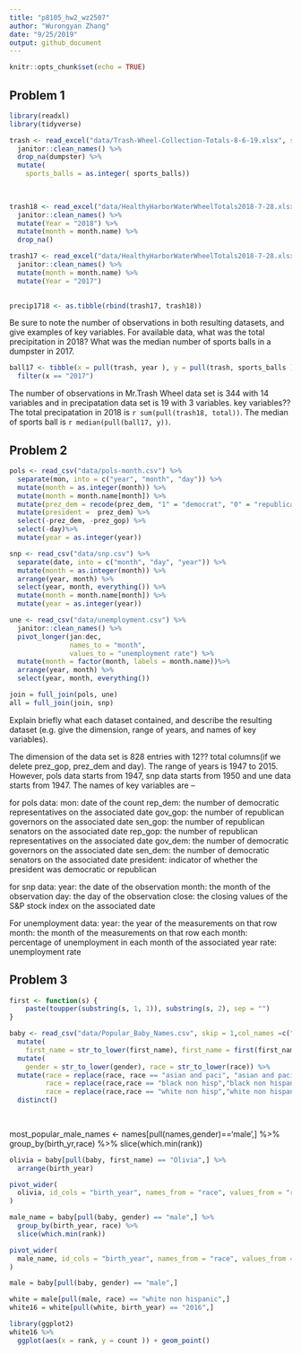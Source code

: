 ```yaml
---
title: "p8105_hw2_wz2507"
author: "Wurongyan Zhang"
date: "9/25/2019"
output: github_document
---
```


```r
knitr::opts_chunk$set(echo = TRUE)
```

## Problem 1
```r
library(readxl)
library(tidyverse)
```


```r
trash <- read_excel("data/Trash-Wheel-Collection-Totals-8-6-19.xlsx", sheet = 1, range = "A2:N408") %>% 
  janitor::clean_names() %>% 
  drop_na(dumpster) %>%
  mutate(
    sports_balls = as.integer( sports_balls))
  
  
```

```r
trash18 <- read_excel("data/HealthyHarborWaterWheelTotals2018-7-28.xlsx", sheet = 3, range = "A2:B14") %>% 
  janitor::clean_names() %>% 
  mutate(Year = "2018") %>%
  mutate(month = month.name) %>% 
  drop_na()  

```

```r
trash17 <- read_excel("data/HealthyHarborWaterWheelTotals2018-7-28.xlsx", sheet = 4, range = "A2:B14")%>% 
  janitor::clean_names() %>% 
  mutate(month = month.name) %>% 
  mutate(Year = "2017") 
  
```

```r
precip1718 <- as.tibble(rbind(trash17, trash18))

```


Be sure to note the number of observations in both resulting datasets, and give examples of key variables. For available data, what was the total precipitation in 2018? What was the median number of sports balls in a dumpster in 2017.

```r
ball17 <- tibble(x = pull(trash, year ), y = pull(trash, sports_balls )) %>% 
  filter(x == "2017")
```

The number of observations in Mr.Trash Wheel data set is 344 with 14 variables and in precipatation data set is 19 with 3 variables. 
key variables??
The total precipatation in 2018 is `r sum(pull(trash18, total))`. The median of sports ball is `r median(pull(ball17, y))`.


## Problem 2

```r
pols <- read_csv("data/pols-month.csv") %>% 
  separate(mon, into = c("year", "month", "day")) %>%
  mutate(month = as.integer(month)) %>% 
  mutate(month = month.name[month]) %>% 
  mutate(prez_dem = recode(prez_dem, "1" = "democrat", "0" = "republican")) %>% 
  mutate(president =  prez_dem) %>% 
  select(-prez_dem, -prez_gop) %>% 
  select(-day)%>% 
  mutate(year = as.integer(year))
```

```r
snp <- read_csv("data/snp.csv") %>% 
  separate(date, into = c("month", "day", "year")) %>%
  mutate(month = as.integer(month)) %>%
  arrange(year, month) %>% 
  select(year, month, everything()) %>% 
  mutate(month = month.name[month]) %>% 
  mutate(year = as.integer(year))

```

```r
une <- read_csv("data/unemployment.csv") %>% 
  janitor::clean_names() %>% 
  pivot_longer(jan:dec,
               names_to = "month", 
               values_to = "unemployment rate") %>%
  mutate(month = factor(month, labels = month.name))%>%
  arrange(year, month) %>% 
  select(year, month, everything())

```


```r
join = full_join(pols, une)
all = full_join(join, snp)
```
Explain briefly what each dataset contained, and describe the resulting dataset (e.g. give the dimension, range of years, and names of key variables).

The dimension of the data set is 828 entries with 12?? total columns(if we delete prez_gop, prez_dem and day). The range of years is 1947 to 2015. However, pols data starts from 1947, snp data starts from 1950 and une data starts from 1947. The names of key variables are --

for pols data: 
mon: date of the count
rep_dem: the number of democratic representatives on the associated date
gov_gop: the number of republican governors on the associated date
sen_gop: the number of republican senators on the associated date
rep_gop: the number of republican representatives on the associated date
gov_dem: the number of democratic governors on the associated date
sen_dem: the number of democratic senators on the associated date
president:  indicator of whether the president was democratic or republican

for snp data:
year: the date of the observation
month: the month of the observation
day: the day of the observation
close: the closing values of the S&P stock index on the associated date

For unemployment data:
year: the year of the measurements on that row
month: the month of the measurements on that row
each month: percentage of unemployment in each month of the associated year
rate: unemployment rate

## Problem 3

```r
first <- function(s) {
    paste(toupper(substring(s, 1, 1)), substring(s, 2), sep = "")
}
```
  
```r
baby <- read_csv("data/Popular_Baby_Names.csv", skip = 1,col_names =c("birth_year", "gender", "race", "first_name", "count","rank")) %>% 
  mutate(
    first_name = str_to_lower(first_name), first_name = first(first_name)) %>%
  mutate(
    gender = str_to_lower(gender), race = str_to_lower(race)) %>% 
  mutate(race = replace(race, race == "asian and paci", "asian and pacific islander"), 
         race = replace(race,race == "black non hisp","black non hispanic"), 
         race = replace(race,race == "white non hisp","white non hispanic")) %>% 
  distinct()
         
  
```
most_popular_male_names <- names[pull(names,gender)=='male',] %>% 
  group_by(birth_yr,race) %>% 
  slice(which.min(rank))
  
```r
olivia = baby[pull(baby, first_name) == "Olivia",] %>% 
  arrange(birth_year)
```

```r
pivot_wider(
  olivia, id_cols = "birth_year", names_from = "race", values_from = "rank"
)
```

```r
male_name = baby[pull(baby, gender) == "male",] %>% 
  group_by(birth_year, race) %>% 
  slice(which.min(rank))

pivot_wider(
  male_name, id_cols = "birth_year", names_from = "race", values_from = "first_name"
)
```

```r
male = baby[pull(baby, gender) == "male",] 

white = male[pull(male, race) == "white non hispanic",] 
white16 = white[pull(white, birth_year) == "2016",]
```

```r
library(ggplot2)
white16 %>% 
  ggplot(aes(x = rank, y = count )) + geom_point() 
```

































